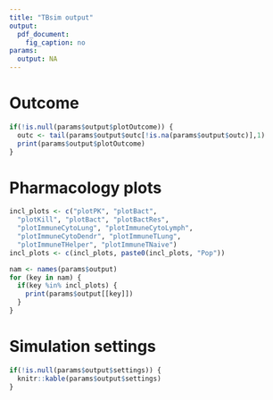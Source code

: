 ```yaml
---
title: "TBsim output"
output:
  pdf_document:
    fig_caption: no
params:
  output: NA
---
```


# Outcome

```r
if(!is.null(params$output$plotOutcome)) {
  outc <- tail(params$output$outc[!is.na(params$output$outc)],1)
  print(params$output$plotOutcome)  
}
```

# Pharmacology plots

```r

incl_plots <- c("plotPK", "plotBact",  
  "plotKill", "plotBact", "plotBactRes",
  "plotImmuneCytoLung", "plotImmuneCytoLymph",
  "plotImmuneCytoDendr", "plotImmuneTLung",
  "plotImmuneTHelper", "plotImmuneTNaive")
incl_plots <- c(incl_plots, paste0(incl_plots, "Pop"))

nam <- names(params$output)
for (key in nam) {
  if(key %in% incl_plots) {
    print(params$output[[key]])
  }
}
```

\pagebreak

# Simulation settings

```r
if(!is.null(params$output$settings)) {
  knitr::kable(params$output$settings)  
}
```

